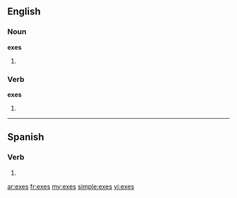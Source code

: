 ==English==

===Noun===
'''exes'''

# {{plural of|[[ex]]}}

===Verb===
'''exes'''

# {{third-person singular of|[[ex]]}}

----

==Spanish==
 
===Verb===
{{es-verb-form|exir}}
 
# {{es-verb form of|ending=ir|mood=indicative|tense=present|pers=2|formal=no|number=singular|[[exir]]}}

[[ar:exes]]
[[fr:exes]]
[[my:exes]]
[[simple:exes]]
[[vi:exes]]